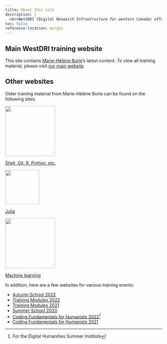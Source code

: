 ```yaml
---
title: About this site
description: |
  <br>WestDRI (Digital Research Infrastructure for western Canada) offers training in advanced research computing for researchers at Canadian post-secondary institutions. We are based at [Simon Fraser University](https://www.sfu.ca/) and work in collaboration with other universities from British Columbia, Alberta, Saskatchewan, and Manitoba under the umbrella of the [Digital Research Alliance of Canada](https://alliancecan.ca/).
toc: false
reference-location: margin
---
```


## Main WestDRI training website

This site contains [Marie-Hélène Burle](https://www.sfu.ca/~msb2/)'s latest content. To view all training material, please visit [our main website](https://training.westdri.ca/).

## Other websites

Older training material from Marie-Hélène Burle can be found on the following sites:

:::{layout="[[5, 16], ]" layout-valign="center"}
[![](img/cli_etc.png){width="160px"}](https://prog.westdri.ca/)

[Shell, Git, R, Python, etc.](https://prog.westdri.ca/)

[![](img/julia.png){width="110px"}](https://julia.westdri.ca/)

[Julia](https://julia.westdri.ca/)

[![](img/ml.png){width="160px"}](https://ml.westdri.ca/)

[Machine learning](https://ml.westdri.ca/)
:::

In addition, here are a few websites for various training events:

- [Autumn School 2022](https://autumnschool2022.westdri.ca/)
- [Training Modules 2022](https://rcmodules22.netlify.app/)
- [Training Modules 2021](https://wgtm21.netlify.app/)
- [Summer School 2020](https://wgschool.netlify.app/)
- [Coding Fundamentals for Humanists 2022](https://dhsi-2022.netlify.app/)[^1]
- [Coding Fundamentals for Humanists 2021](https://dhsi-2021.netlify.app/)

[^1]: For the Digital Humanities Summer Institute
